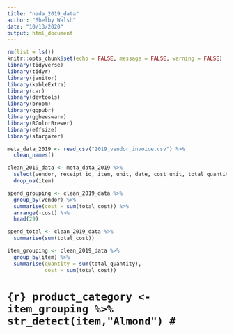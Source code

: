 ```yaml
---
title: "nada_2019_data"
author: "Shelby Walsh"
date: "10/13/2020"
output: html_document
---
```


```r
rm(list = ls())
knitr::opts_chunk$set(echo = FALSE, message = FALSE, warning = FALSE)
library(tidyverse)
library(tidyr)
library(janitor)
library(kableExtra)
library(car)
library(devtools)
library(broom)
library(ggpubr)
library(ggbeeswarm)
library(RColorBrewer)
library(effsize)
library(stargazer)
```

```r
meta_data_2019 <- read_csv("2019_vendor_invoice.csv") %>% 
  clean_names()
```

```r
clean_2019_data <- meta_data_2019 %>% 
  select(vendor, receipt_id, item, unit, date, cost_unit, total_quantity, total_cost) %>% 
  drop_na(item) 
```

```r
spend_grouping <- clean_2019_data %>% 
  group_by(vendor) %>% 
  summarise(cost = sum(total_cost)) %>% 
  arrange(-cost) %>% 
  head(29)
```

```r
spend_total <- clean_2019_data %>% 
  summarise(sum(total_cost))
```

```r
item_grouping <- clean_2019_data %>% 
  group_by(item) %>% 
  summarise(quantity = sum(total_quantity), 
            cost = sum(total_cost))
```

# ```{r}
product_category <- item_grouping %>% 
  str_detect(item,"Almond")
#```

